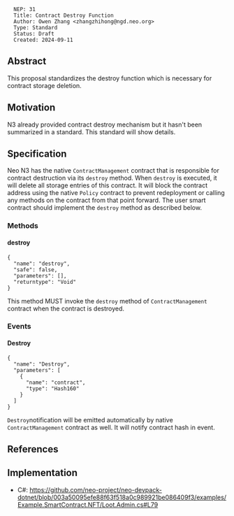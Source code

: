 <pre>
  NEP: 31
  Title: Contract Destroy Function
  Author: Owen Zhang <zhangzhihong@ngd.neo.org>
  Type: Standard
  Status: Draft
  Created: 2024-09-11
</pre>

==Abstract==

This proposal standardizes the destroy function which is necessary for contract storage deletion.

==Motivation==

N3 already provided contract destroy mechanism but it hasn't been summarized in a standard. This standard will show details.

==Specification==

Neo N3 has the native <code>ContractManagement</code> contract that is responsible for contract destruction via its <code>destroy</code> method. When <code>destroy</code> is executed, it will delete all storage entries of this contract. It will block the contract address using the native <code>Policy</code> contract to prevent redeployment or calling any methods on the contract from that point forward. The user smart contract should implement the <code>destroy</code> method as described below.

===Methods===

====destroy====

<pre>
{
  "name": "destroy",
  "safe": false,
  "parameters": [],
  "returntype": "Void"
}
</pre>
This method MUST invoke the <code>destroy</code> method of <code>ContractManagement</code> contract when the contract is destroyed.

===Events===

====Destroy====

<pre>
{
  "name": "Destroy",
  "parameters": [
    {
      "name": "contract",
      "type": "Hash160"
    }
  ]
}
</pre>

<code>Destroy</code>notification will be emitted automatically by native <code>ContractManagement</code> contract as well. It will notify contract hash in event.

==References==


==Implementation==

* C#: https://github.com/neo-project/neo-devpack-dotnet/blob/003a50095efe88f63f518a0c989921be086409f3/examples/Example.SmartContract.NFT/Loot.Admin.cs#L79

